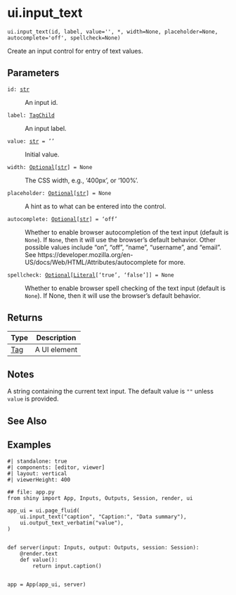 # ui.input_text { #shiny.ui.input_text }

`ui.input_text(id, label, value='', *, width=None, placeholder=None, autocomplete='off', spellcheck=None)`

Create an input control for entry of text values.

## Parameters

<code><span class="parameter-name">id</span><span class="parameter-annotation-sep">:</span> <span class="parameter-annotation">[str](`str`)</span></code>

:   An input id.

<code><span class="parameter-name">label</span><span class="parameter-annotation-sep">:</span> <span class="parameter-annotation">[TagChild](`htmltools.TagChild`)</span></code>

:   An input label.

<code><span class="parameter-name">value</span><span class="parameter-annotation-sep">:</span> <span class="parameter-annotation">[str](`str`)</span> <span class="parameter-default-sep">=</span> <span class="parameter-default">''</span></code>

:   Initial value.

<code><span class="parameter-name">width</span><span class="parameter-annotation-sep">:</span> <span class="parameter-annotation">[Optional](`typing.Optional`)\[[str](`str`)\]</span> <span class="parameter-default-sep">=</span> <span class="parameter-default">None</span></code>

:   The CSS width, e.g., '400px', or '100%'.

<code><span class="parameter-name">placeholder</span><span class="parameter-annotation-sep">:</span> <span class="parameter-annotation">[Optional](`typing.Optional`)\[[str](`str`)\]</span> <span class="parameter-default-sep">=</span> <span class="parameter-default">None</span></code>

:   A hint as to what can be entered into the control.

<code><span class="parameter-name">autocomplete</span><span class="parameter-annotation-sep">:</span> <span class="parameter-annotation">[Optional](`typing.Optional`)\[[str](`str`)\]</span> <span class="parameter-default-sep">=</span> <span class="parameter-default">'off'</span></code>

:   Whether to enable browser autocompletion of the text input (default is ``None``).
    If `None`, then it will use the browser's default behavior. Other possible values
    include "on", "off", "name", "username", and "email". See
    https://developer.mozilla.org/en-US/docs/Web/HTML/Attributes/autocomplete for
    more.

<code><span class="parameter-name">spellcheck</span><span class="parameter-annotation-sep">:</span> <span class="parameter-annotation">[Optional](`typing.Optional`)\[[Literal](`typing.Literal`)\['true', 'false'\]\]</span> <span class="parameter-default-sep">=</span> <span class="parameter-default">None</span></code>

:   Whether to enable browser spell checking of the text input (default is ``None``). If
    None, then it will use the browser's default behavior.

## Returns

| Type                   | Description   |
|------------------------|---------------|
| [Tag](`htmltools.Tag`) | A UI element  |

## Notes

::: {.callout-note title="Server value"}
A string containing the current text input. The default value is ``""`` unless
``value`` is provided.
:::



## See Also

[](:func:`~shiny.ui.input_text_area`)

## Examples

```shinylive-python
#| standalone: true
#| components: [editor, viewer]
#| layout: vertical
#| viewerHeight: 400

## file: app.py
from shiny import App, Inputs, Outputs, Session, render, ui

app_ui = ui.page_fluid(
    ui.input_text("caption", "Caption:", "Data summary"),
    ui.output_text_verbatim("value"),
)


def server(input: Inputs, output: Outputs, session: Session):
    @render.text
    def value():
        return input.caption()


app = App(app_ui, server)
```